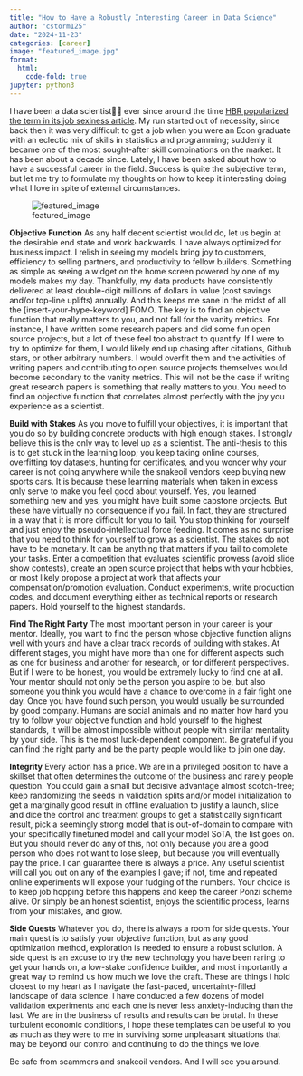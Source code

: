 ```yaml
---
title: "How to Have a Robustly Interesting Career in Data Science"
author: "cstorm125"
date: "2024-11-23"
categories: [career]
image: "featured_image.jpg"
format:
  html:
    code-fold: true
jupyter: python3
---
```


I have been a data scientist👨‍💻 ever since around the time [HBR popularized the term in its job sexiness article](https://hbr.org/2012/10/data-scientist-the-sexiest-job-of-the-21st-century). My run started out of necessity, since back then it was very difficult to get a job when you were an Econ graduate with an eclectic mix of skills in statistics and programming; suddenly it became one of the most sought-after skill combinations on the market. It has been about a decade since. Lately, I have been asked about how to have a successful career in the field. Success is quite the subjective term, but let me try to formulate my thoughts on how to keep it interesting doing what I love in spite of external circumstances.

![featured_image](featured_image.jpg)

**Objective Function** As any half decent scientist would do, let us begin at the desirable end state and work backwards. I have always optimized for business impact. I relish in seeing my models bring joy to customers, efficiency to selling partners, and productivity to fellow builders. Something as simple as seeing a widget on the home screen powered by one of my models makes my day. Thankfully, my data products have consistently delivered at least double-digit millions of dollars in value (cost savings and/or top-line uplifts) annually. And this keeps me sane in the midst of all the [insert-your-hype-keyword] FOMO. The key is to find an objective function that really matters to you, and not fall for the vanity metrics. For instance, I have written some research papers and did some fun open source projects, but a lot of these feel too abstract to quantify. If I were to try to optimize for them, I would likely end up chasing after citations, Github stars, or other arbitrary numbers. I would overfit them and the activities of writing papers and contributing to open source projects themselves would become secondary to the vanity metrics. This will not be the case if writing great research papers is something that really matters to you. You need to find an objective function that correlates almost perfectly with the joy you experience as a scientist.

**Build with Stakes** As you move to fulfill your objectives, it is important that you do so by building concrete products with high enough stakes. I strongly believe this is the only way to level up as a scientist. The anti-thesis to this is to get stuck in the learning loop; you keep taking online courses, overfitting toy datasets, hunting for certificates, and you wonder why your career is not going anywhere while the snakeoil vendors keep buying new sports cars. It is because these learning materials when taken in excess only serve to make you feel good about yourself. Yes, you learned something new and yes, you might have built some capstone projects. But these have virtually no consequence if you fail. In fact, they are structured in a way that it is more difficult for you to fail. You stop thinking for yourself and just enjoy the pseudo-intellectual force feeding. It comes as no surprise that you need to think for yourself to grow as a scientist. The stakes do not have to be monetary. It can be anything that matters if you fail to complete your tasks. Enter a competition that evaluates scientific prowess (avoid slide show contests), create an open source project that helps with your hobbies, or most likely propose a project at work that affects your compensation/promotion evaluation. Conduct experiments, write production codes, and document everything either as technical reports or research papers. Hold yourself to the highest standards.

**Find The Right Party** The most important person in your career is your mentor. Ideally, you want to find the person whose objective function aligns well with yours and have a clear track records of building with stakes. At different stages, you might have more than one for different aspects such as one for business and another for research, or for different perspectives. But if I were to be honest, you would be extremely lucky to find one at all. Your mentor should not only be the person you aspire to be, but also someone you think you would have a chance to overcome in a fair fight one day. Once you have found such person, you would usually be surrounded by good company. Humans are social animals and no matter how hard you try to follow your objective function and hold yourself to the highest standards, it will be almost impossible without people with similar mentality by your side. This is the most luck-dependent component. Be grateful if you can find the right party and be the party people would like to join one day.

**Integrity** Every action has a price. We are in a privileged position to have a skillset that often determines the outcome of the business and rarely people question. You could gain a small but decisive advantage almost scotch-free; keep randomizing the seeds in validation splits and/or model initialization to get a marginally good result in offline evaluation to justify a launch, slice and dice the control and treatment groups to get a statistically significant result, pick a seemingly strong model that is out-of-domain to compare with your specifically finetuned model and call your model SoTA, the list goes on. But you should never do any of this, not only because you are a good person who does not want to lose sleep, but because you will eventually pay the price. I can guarantee there is always a price. Any useful scientist will call you out on any of the examples I gave; if not, time and repeated online experiments will expose your fudging of the numbers. Your choice is to keep job hopping before this happens and keep the career Ponzi scheme alive. Or simply be an honest scientist, enjoys the scientific process, learns from your mistakes, and grow.

**Side Quests** Whatever you do, there is always a room for side quests. Your main quest is to satisfy your objective function, but as any good optimization method, exploration is needed to ensure a robust solution. A side quest is an excuse to try the new technology you have been raring to get your hands on, a low-stake confidence builder, and most importantly a great way to remind us how much we love the craft.
These are things I hold closest to my heart as I navigate the fast-paced, uncertainty-filled landscape of data science. I have conducted a few dozens of model validation experiments and each one is never less anxiety-inducing than the last. We are in the business of results and results can be brutal. In these turbulent economic conditions, I hope these templates can be useful to you as much as they were to me in surviving some unpleasant situations that may be beyond our control and continuing to do the things we love.

Be safe from scammers and snakeoil vendors. And I will see you around.